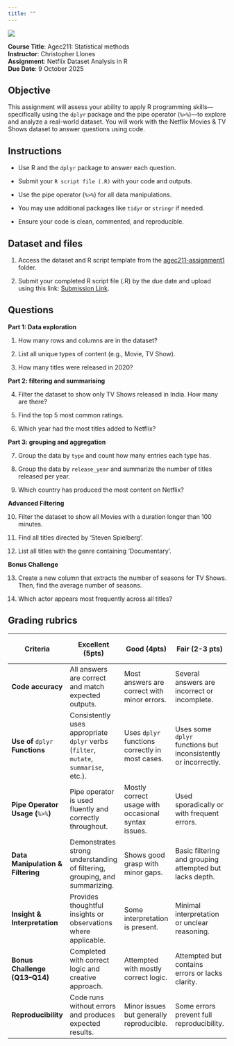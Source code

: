 ```yaml
---
title: ""
---
```


![](plot/agec211-assignment1.png)

**Course Title**: Agec211: Statistical methods <br> **Instructor**: Christopher Llones <br> **Assignment**: Netflix Dataset Analysis in R <br> **Due Date**: 9 October 2025

## Objective

This assignment will assess your ability to apply R programming skills—specifically using the `dplyr` package and the pipe operator (`%>%`)—to explore and analyze a real-world dataset. You will work with the Netflix Movies & TV Shows dataset to answer questions using code.

## Instructions

-   Use R and the `dplyr` package to answer each question.

-   Submit your `R script file (.R)` with your code and outputs.

-   Use the pipe operator (`%>%`) for all data manipulations.

-   You may use additional packages like `tidyr` or `stringr` if needed.

-   Ensure your code is clean, commented, and reproducible.

::: callout-tip
## Dataset and files

1.  Access the dataset and R script template from the [agec211-assignment1](https://drive.google.com/drive/folders/1F6hD1r-roRAdwbJiM7tzIdOsZFpW36mX?usp=sharing) folder.

2.  Submit your completed R script file (.R) by the due date and upload using this link: [Submission Link](https://forms.gle/oBTQRgUcUefX9SRQ7).
:::

## Questions

**Part 1: Data exploration**

1.  How many rows and columns are in the dataset?

2.  List all unique types of content (e.g., Movie, TV Show).

3.  How many titles were released in 2020?

**Part 2: filtering and summarising**

4.  Filter the dataset to show only TV Shows released in India. How many are there?

5.  Find the top 5 most common ratings.

6.  Which year had the most titles added to Netflix?

**Part 3: grouping and aggregation**

7.  Group the data by `type` and count how many entries each type has.

8.  Group the data by `release_year` and summarize the number of titles released per year.

9.  Which country has produced the most content on Netflix?

**Advanced Filtering**

10. Filter the dataset to show all Movies with a duration longer than 100 minutes.

11. Find all titles directed by 'Steven Spielberg'.

12. List all titles with the genre containing 'Documentary'.

**Bonus Challenge**

13. Create a new column that extracts the number of seasons for TV Shows. Then, find the average number of seasons.

14. Which actor appears most frequently across all titles?

## Grading rubrics

| Criteria | Excellent (5pts) | Good (4pts) | Fair (2-3 pts) | Needs improvement (0-1 pt) |
|---------------|---------------|---------------|---------------|---------------|
| **Code accuracy** | All answers are correct and match expected outputs. | Most answers are correct with minor errors. | Several answers are incorrect or incomplete. | Many answers are missing or incorrect. |
| **Use of** `dplyr` **Functions** | Consistently uses appropriate `dplyr` verbs (`filter`, `mutate`, `summarise`, etc.). | Uses `dplyr` functions correctly in most cases. | Uses some `dplyr` functions but inconsistently or incorrectly. | Rarely uses `dplyr` or misuses functions. |
| **Pipe Operator Usage (**`%>%`**)** | Pipe operator is used fluently and correctly throughout. | Mostly correct usage with occasional syntax issues. | Used sporadically or with frequent errors. | Not used or used incorrectly. |
| **Data Manipulation & Filtering** | Demonstrates strong understanding of filtering, grouping, and summarizing. | Shows good grasp with minor gaps. | Basic filtering and grouping attempted but lacks depth. | Little to no meaningful data manipulation. |
| **Insight & Interpretation** | Provides thoughtful insights or observations where applicable. | Some interpretation is present. | Minimal interpretation or unclear reasoning. | No interpretation or irrelevant commentary. |
| **Bonus Challenge (Q13–Q14)** | Completed with correct logic and creative approach. | Attempted with mostly correct logic. | Attempted but contains errors or lacks clarity. | Not attempted or incorrect. |
| **Reproducibility** | Code runs without errors and produces expected results. | Minor issues but generally reproducible. | Some errors prevent full reproducibility. | Code fails to run or produces major errors. |
